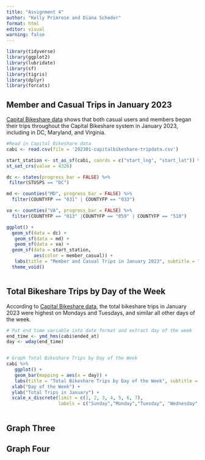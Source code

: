 ```yaml
---
title: "Assignment 4"
author: "Kelly Primrose and Diana Schoder"
format: html
editor: visual
warning: false
---
```


```r
library(tidyverse)
library(ggplot2)
library(lubridate)
library(sf)
library(tigris)
library(dplyr)
library(forcats)
```

## Member and Casual Trips in January 2023

[Capital Bikeshare data](https://capitalbikeshare.com/system-data) shows that both casual users and members began their trips throughout the Capital Bikeshare system in January 2023, including in DC, Maryland, and Virginia.

```r

#Read in Capital Bikeshare data
cabi <- read.csv(file = '202301-capitalbikeshare-tripdata.csv')

start_station <- st_as_sf(cabi, coords = c("start_lng", "start_lat")) %>% 
st_set_crs(value = 4326)

dc <- states(progress_bar = FALSE) %>%
 filter(STUSPS == "DC") 

md <- counties("MD", progress_bar = FALSE) %>%
  filter(COUNTYFP == "031" | COUNTYFP == "033") 

va <- counties("VA", progress_bar = FALSE) %>%
  filter(COUNTYFP == "013" |COUNTYFP == "059" | COUNTYFP == "510")  

ggplot() +
  geom_sf(data = dc) +
   geom_sf(data = md) +
   geom_sf(data = va) +
  geom_sf(data = start_station,
          aes(color = member_casual)) +
   labs(title = "Member and Casual Trips in January 2023", subtitle = "Capital Bikeshare Starting Stations", caption = "Data Source: Capital Bikeshare", fill = "User Types") +
  theme_void()



```



## Total Bikeshare Trips by Day of the Week

According to [Capital Bikeshare data](https://capitalbikeshare.com/system-data), the total bikeshare trips in January 2023 were highest on Mondays and Tuesdays, and similar all other days of the week. 

```r
# Put end time variable into date format and extract day of the week
end_time <- ymd_hms(cabi$ended_at)
day <- wday(end_time)


# Graph Total Bikeshare Trips by Day of the Week
cabi %>% 
   ggplot() +
   geom_bar(mapping = aes(x = day)) +
   labs(title = "Total Bikeshare Trips by Day of the Week", subtitle = "Capital Bikeshare, January 2023", caption = "Data Source: Capital Bikeshare") +
  xlab("Day of the Week") +
  ylab("Total Trips in January") +
  scale_x_discrete(limit = c(1, 2, 3, 4, 5, 6, 7), 
                   labels = c("Sunday","Monday","Tuesday", "Wednesday", "Thursday", "Friday", "Saturday"))



```

## Graph Three

## Graph Four

